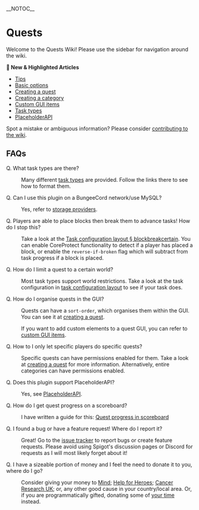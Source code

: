__NOTOC__
= Quests =

Welcome to the Quests Wiki! Please use the sidebar for navigation around the wiki. 

'''🌟 New & Highlighted Articles'''
* [[Tips]]
* [[Basic options]]
* [[Creating a quest]]
* [[Creating a category]]
* [[Custom GUI items]]
* [[Task types]]
* [[PlaceholderAPI]]

Spot a mistake or ambiguous information? Please consider [[contributing to the wiki]].

== FAQs ==

;Q. What task types are there?

:Many different [[task types]] are provided. Follow the links there to see how to format them.

;Q. Can I use this plugin on a BungeeCord network/use MySQL?

:Yes, refer to [[storage providers]].

;Q. Players are able to place blocks then break them to advance tasks! How do I stop this?

:Take a look at the [[Task configuration layout#blockbreakcertain|Task configuration layout § blockbreakcertain]]. You can enable CoreProtect functionality to detect if a player has placed a block, or enable the <code>reverse-if-broken</code> flag which will subtract from task progress if a block is placed.

;Q. How do I limit a quest to a certain world?

:Most task types support world restrictions. Take a look at the task configuration in [[task configuration layout]] to see if your task does.

;Q. How do I organise quests in the GUI?

:Quests can have a <code>sort-order</code>, which organises them within the GUI. You can see it at [[creating a quest]].

:If you want to add custom elements to a quest GUI, you can refer to [[custom GUI items]].

;Q. How to I only let specific players do specific quests?

:Specific quests can have permissions enabled for them. Take a look at [[creating a quest]] for more information. Alternatively, entire categories can have permissions enabled.

;Q. Does this plugin support PlaceholderAPI?

:Yes, see [[PlaceholderAPI]].

;Q. How do I get quest progress on a scoreboard?

:I have written a guide for this: [[Quest progress in scoreboard]]

;Q. I found a bug or have a feature request! Where do I report it?

:Great! Go to the [https://github.com/LMBishop/Quests/issues issue tracker] to report bugs or create feature requests. Please avoid using Spigot's discussion pages or Discord for requests as I will most likely forget about it!

;Q. I have a sizeable portion of money and I feel the need to donate it to you, where do I go?

:Consider giving your money to [https://www.mind.org.uk/donate Mind]; [https://www.helpforheroes.org.uk/donate-online/ Help for Heroes]; [https://www.cancerresearchuk.org/ Cancer Research UK]; or, any other good cause in your country/local area. Or, if you are programmatically gifted, donating some of [https://github.com/LMBishop/Quests/pulls your time] instead.